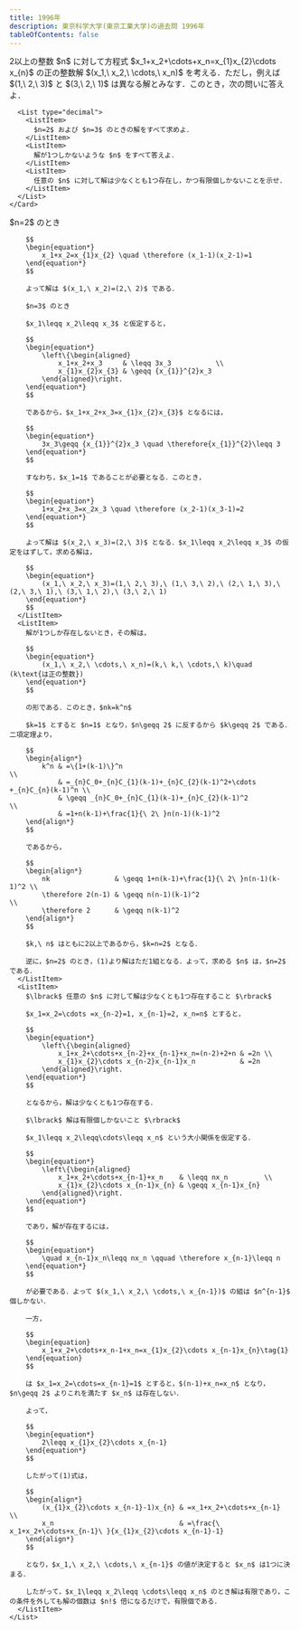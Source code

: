 ```yaml
---
title: 1996年
description: 東京科学大学(東京工業大学)の過去問 1996年
tableOfContents: false
---
```



<Tabs>
  <TabItem label="問題">
    <Card>
      2以上の整数 $n$ に対して方程式 $x_1+x_2+\cdots+x_n=x_{1}x_{2}\cdots x_{n}$ の正の整数解 $(x_1,\ x_2,\ \cdots,\ x_n)$ を考える．ただし，例えば $(1,\ 2,\ 3)$ と $(3,\ 2,\ 1)$ は異なる解とみなす．このとき，次の問いに答えよ．

      <List type="decimal">
        <ListItem>
          $n=2$ および $n=3$ のときの解をすべて求めよ．
        </ListItem>
        <ListItem>
          解が1つしかないような $n$ をすべて答えよ．
        </ListItem>
        <ListItem>
          任意の $n$ に対して解は少なくとも1つ存在し，かつ有限個しかないことを示せ．
        </ListItem>
      </List>
    </Card>

  </TabItem>
  <TabItem label="解答">
    <List type="decimal">
      <ListItem>
        $n=2$ のとき

        $$
        \begin{equation*}
            x_1+x_2=x_{1}x_{2} \quad \therefore (x_1-1)(x_2-1)=1
        \end{equation*}
        $$

        よって解は $(x_1,\ x_2)=(2,\ 2)$ である．

        $n=3$ のとき

        $x_1\leqq x_2\leqq x_3$ と仮定すると，

        $$
        \begin{equation*}
            \left\{\begin{aligned}
                x_1+x_2+x_3     & \leqq 3x_3           \\
                x_{1}x_{2}x_{3} & \geqq {x_{1}}^{2}x_3
            \end{aligned}\right.
        \end{equation*}
        $$

        であるから，$x_1+x_2+x_3=x_{1}x_{2}x_{3}$ となるには，

        $$
        \begin{equation*}
            3x_3\geqq {x_{1}}^{2}x_3 \quad \therefore{x_{1}}^{2}\leqq 3
        \end{equation*}
        $$

        すなわち，$x_1=1$ であることが必要となる．このとき，

        $$
        \begin{equation*}
            1+x_2+x_3=x_2x_3 \quad \therefore (x_2-1)(x_3-1)=2
        \end{equation*}
        $$

        よって解は $(x_2,\ x_3)=(2,\ 3)$ となる．$x_1\leqq x_2\leqq x_3$ の仮定をはずして，求める解は，

        $$
        \begin{equation*}
            (x_1,\ x_2,\ x_3)=(1,\ 2,\ 3),\ (1,\ 3,\ 2),\ (2,\ 1,\ 3),\ (2,\ 3,\ 1),\ (3,\ 1,\ 2),\ (3,\ 2,\ 1)
        \end{equation*}
        $$
      </ListItem>
      <ListItem>
        解が1つしか存在しないとき，その解は，

        $$
        \begin{equation*}
            (x_1,\ x_2,\ \cdots,\ x_n)=(k,\ k,\ \cdots,\ k)\quad (k\text{は正の整数})
        \end{equation*}
        $$

        の形である．このとき，$nk=k^n$

        $k=1$ とすると $n=1$ となり，$n\geqq 2$ に反するから $k\geqq 2$ である．二項定理より，

        $$
        \begin{align*}
            k^n & =\{1+(k-1)\}^n                                                    \\
                & =_{n}C_0+_{n}C_{1}(k-1)+_{n}C_{2}(k-1)^2+\cdots +_{n}C_{n}(k-1)^n \\
                & \geqq _{n}C_0+_{n}C_{1}(k-1)+_{n}C_{2}(k-1)^2                     \\
                & =1+n(k-1)+\frac{1}{\ 2\ }n(n-1)(k-1)^2
        \end{align*}
        $$

        であるから，

        $$
        \begin{align*}
            nk                & \geqq 1+n(k-1)+\frac{1}{\ 2\ }n(n-1)(k-1)^2 \\
            \therefore 2(n-1) & \geqq n(n-1)(k-1)^2                         \\
            \therefore 2      & \geqq n(k-1)^2
        \end{align*}
        $$

        $k,\ n$ はともに2以上であるから，$k=n=2$ となる．

        逆に，$n=2$ のとき，(1)より解はただ1組となる．よって，求める $n$ は，$n=2$ である．
      </ListItem>
      <ListItem>
        $\lbrack$ 任意の $n$ に対して解は少なくとも1つ存在すること $\rbrack$

        $x_1=x_2=\cdots =x_{n-2}=1, x_{n-1}=2, x_n=n$ とすると，

        $$
        \begin{equation*}
            \left\{\begin{aligned}
                x_1+x_2+\cdots+x_{n-2}+x_{n-1}+x_n=(n-2)+2+n & =2n \\
                x_{1}x_{2}\cdots x_{n-2}x_{n-1}x_n           & =2n
            \end{aligned}\right.
        \end{equation*}
        $$

        となるから，解は少なくとも1つ存在する．

        $\lbrack$ 解は有限個しかないこと $\rbrack$

        $x_1\leqq x_2\leqq\cdots\leqq x_n$ という大小関係を仮定する．

        $$
        \begin{equation*}
            \left\{\begin{aligned}
                x_1+x_2+\cdots+x_{n-1}+x_n    & \leqq nx_n         \\
                x_{1}x_{2}\cdots x_{n-1}x_{n} & \geqq x_{n-1}x_{n}
            \end{aligned}\right.
        \end{equation*}
        $$

        であり，解が存在するには，

        $$
        \begin{equation*}
            \quad x_{n-1}x_n\leqq nx_n \qquad \therefore x_{n-1}\leqq n
        \end{equation*}
        $$

        が必要である．よって $(x_1,\ x_2,\ \cdots,\ x_{n-1})$ の組は $n^{n-1}$ 個しかない．

        一方，

        $$
        \begin{equation}
            x_1+x_2+\cdots+x_n-1+x_n=x_{1}x_{2}\cdots x_{n-1}x_{n}\tag{1}
        \end{equation}
        $$

        は $x_1=x_2=\cdots=x_{n-1}=1$ とすると，$(n-1)+x_n=x_n$ となり，$n\geqq 2$ よりこれを満たす $x_n$ は存在しない．

        よって，

        $$
        \begin{equation*}
            2\leqq x_{1}x_{2}\cdots x_{n-1}
        \end{equation*}
        $$

        したがって(1)式は，

        $$
        \begin{align*}
            (x_{1}x_{2}\cdots x_{n-1}-1)x_{n} & =x_1+x_2+\cdots+x_{n-1}                                        \\
            x_n                               & =\frac{\ x_1+x_2+\cdots+x_{n-1}\ }{x_{1}x_{2}\cdots x_{n-1}-1}
        \end{align*}
        $$

        となり，$x_1,\ x_2,\ \cdots,\ x_{n-1}$ の値が決定すると $x_n$ は1つに決まる．

        したがって，$x_1\leqq x_2\leqq \cdots\leqq x_n$ のとき解は有限であり，この条件を外しても解の個数は $n!$ 倍になるだけで，有限個である．
      </ListItem>
    </List>

  </TabItem>
</Tabs>
